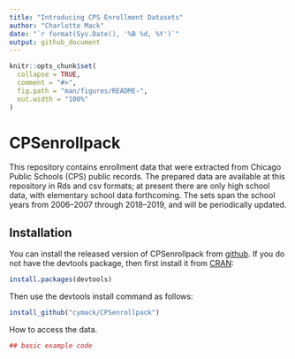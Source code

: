 ```yaml
---
title: "Introducing CPS Enrollment Datasets"
author: "Charlotte Mack"
date: "`r format(Sys.Date(), '%B %d, %Y')`"
output: github_document
---
```


<!-- README.md is generated from README.Rmd. Please edit that file -->

```r
knitr::opts_chunk$set(
  collapse = TRUE,
  comment = "#>",
  fig.path = "man/figures/README-",
  out.width = "100%"
)
```
# CPSenrollpack

This repository contains enrollment data that were extracted from Chicago Public Schools (CPS) public records. The prepared data are available at this repository in Rds and csv formats; at present there are only high school data, with elementary school data forthcoming. The sets span the school years from 2006--2007 through 2018--2019, and will be periodically updated.

## Installation

You can install the released version of CPSenrollpack from [github](https://github.com/cymack/CPSenrollpack). If you do not have the devtools package, then first install it from [CRAN](https://cran.r-project.org/):
``` r
install.packages(devtools)
```

Then use the devtools install command as follows:

``` r
install_github("cymack/CPSenrollpack")
```

How to access the data.

```r
## basic example code
```
